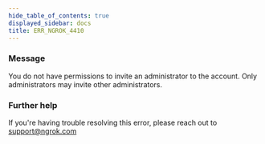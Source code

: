 ```yaml
---
hide_table_of_contents: true
displayed_sidebar: docs
title: ERR_NGROK_4410
---
```




### Message

You do not have permissions to invite an administrator to the account. Only administrators may invite other administrators.

<ErrorDetails error="err_ngrok_4410" />

### Further help

If you're having trouble resolving this error, please reach out to [support@ngrok.com](mailto:support@ngrok.com?subject=Help%20with%20ERR_NGROK_4410)
